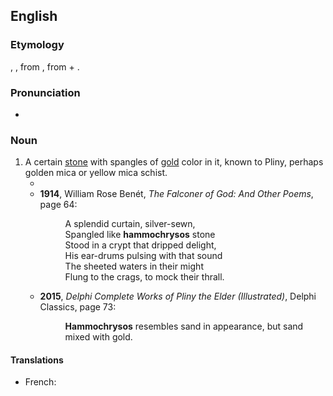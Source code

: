 ==English==

===Etymology===
{{der|en|la|hammochrȳsos}}, {{m|la|ammochrȳsus|(h)ammochrȳsus}}, from {{der|en|grc|ἀμμόχρῡσος}}, from {{m|grc|ἄμμος||sand}} + {{m|grc|χρῡσός||gold}}.

===Pronunciation===
* {{IPA|en|/ˌhæməˈkɹaɪsɒs/}}

===Noun===
{{en-noun|-}}

# A certain [[stone]] with spangles of [[gold]] color in it, known to Pliny, perhaps golden mica or yellow mica schist.
#* {{quote-book|en|title=The Hand of Ethelberta: A Comedy in Chapters|page=375|author=Thomas Hardy|year=1905|passage=Nearly everything was glass in the frontage of this fairy mart, and its contents glittered like the '''hammochrysos''' stone.}}
#* '''1914''', William Rose Benét, ''The Falconer of God: And Other Poems'', page 64:
#*: A splendid curtain, silver-sewn,
#*: Spangled like '''hammochrysos''' stone
#*: Stood in a crypt that dripped delight,
#*: His ear-drums pulsing with that sound 
#*: The sheeted waters in their might 
#*: Flung to the crags, to mock their thrall.
#* '''2015''', ''Delphi Complete Works of Pliny the Elder (Illustrated)'', Delphi Classics, page 73:
#*: '''Hammochrysos''' resembles sand in appearance, but sand mixed with gold.

====Translations====
{{trans-top}}
* French: {{t|fr|hammochryse|m}}
{{trans-mid}}
{{trans-bottom}}